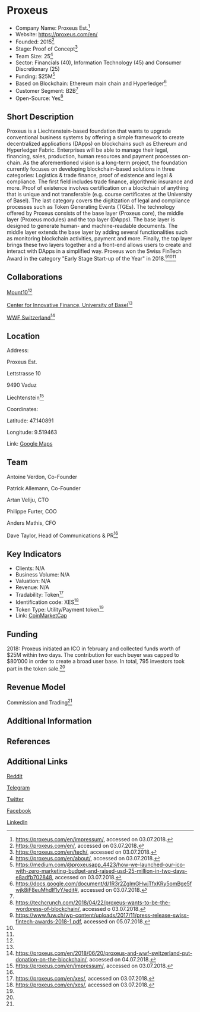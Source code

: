 =Proxeus=

* Company Name: Proxeus Est.<ref>https://proxeus.com/en/impressum/, accessed on 03.07.2018.</ref>
* Website: https://proxeus.com/en/
* Founded: 2015<ref name=„website“>https://proxeus.com/en/, accessed on 03.07.2018.</ref>
* Stage: Proof of Concept<ref name=„tech“>https://proxeus.com/en/tech/, accessed on 03.07.2018.</ref>
* Team Size: 25<ref name=„about“>https://proxeus.com/en/about/, accessed on 03.07.2018.</ref>
* Sector: Financials (40), Information Technology (45) and Consumer Discretionary (25)
* Funding: $25M<ref name=„ico“>https://medium.com/@proxeusapp_4423/how-we-launched-our-ico-with-zero-marketing-budget-and-raised-usd-25-million-in-two-days-e8adfb702848, accessed on 03.07.2018.</ref>
* Based on Blockchain: Ethereum main chain and Hyperledger<ref name=„whitepaper“>https://docs.google.com/document/d/1R3r2ZglmGHwjTfxKRy5omBge5fwjk8iF8euMhdlf1yY/edit#, accessed on 03.07.2018.</ref>
* Customer Segment: B2B<ref name=„whitepaper“/>
* Open-Source: Yes<ref>https://techcrunch.com/2018/04/22/proxeus-wants-to-be-the-wordpress-of-blockchain/, accessed o 03.07.2018.</ref>


==Short Description==

Proxeus is a Liechtenstein-based foundation that wants to upgrade conventional business systems by offering a simple framework to create decentralized applications (DApps) on blockchains such as Ethereum and Hyperledger Fabric. Enterprises will be able to manage their legal, financing, sales, production, human resources and payment processes on-chain. As the aforementioned vision is a long-term project, the foundation currently focuses on developing blockchain-based solutions in three categories: Logistics & trade finance, proof of existence and legal & compliance. The first field includes trade finance, algorithmic insurance and more. Proof of existence involves certification on a blockchain of anything that is unique and not transferable (e.g. course certificates at the University of Basel). The last category covers the digitization of legal and compliance processes such as Token Generating Events (TGEs). The technology offered by Proxeus consists of the base layer (Proxeus core), the middle layer (Proxeus modules) and the top layer (DApps). The base layer is designed to generate human- and machine-readable documents. The middle layer extends the base layer by adding several functionalities such as monitoring blockchain activities, payment and more. Finally, the top layer brings these two layers together and a front-end allows users to create and interact with DApps in a simplified way. Proxeus won the Swiss FinTech Award in the category "Early Stage Start-up of the Year" in 2018.<ref>https://www.fuw.ch/wp-content/uploads/2017/11/press-release-swiss-fintech-awards-2018-1.pdf, accessed on 05.07.2018.</ref><ref name=„tech“/><ref name=„whitepaper“/>


==Collaborations==

[https://www.mount10.ch/ Mount10]<ref name=„website“/>

[https://cif.unibas.ch/en/home/ Center for Innovative Finance, University of Basel]<ref name=„website“/>

[https://www.wwf.ch/de WWF Switzerland]<ref>https://proxeus.com/en/2018/06/20/proxeus-and-wwf-switzerland-put-donation-on-the-blockchain/, accessed on 04.07.2018.</ref>


==Location==

Address: 

Proxeus Est.

Lettstrasse 10 

9490 Vaduz 

Liechtenstein<ref>https://proxeus.com/en/impressum/, accessed on 03.07.2018.</ref>


Coordinates: 

Latitude: 47.140891

Longitude: 9.519463



Link: [https://www.google.com/maps/place/Lettstrasse+10,+9490+Vaduz,+Liechtenstein/@47.1408946,9.5172742,17z/data=!3m1!4b1!4m5!3m4!1s0x479b3167e7f68ae9:0xdfa94294202ce714!8m2!3d47.140891!4d9.5194629?hl=en Google Maps]


==Team==

Antoine Verdon, Co-Founder

Patrick Allemann, Co-Founder

Artan Veliju, CTO

Philippe Furter, COO

Anders Mathis, CFO

Dave Taylor, Head of Communications & PR<ref name=„about“/>


==Key Indicators==

* Clients: N/A
* Business Volume: N/A
* Valuation: N/A
* Revenue: N/A 
* Tradability: Token<ref>https://proxeus.com/en/xes/, accessed on 03.07.2018.</ref>
* Identification code: XES<ref>https://proxeus.com/en/xes/, accessed on 03.07.2018.</ref>
* Token Type: Utility/Payment token<ref name=„whitepaper“/>
* Link: [https://coinmarketcap.com/currencies/proxeus/ CoinMarketCap]


==Funding==

2018: Proxeus initiated an ICO in february and collected funds worth of $25M within two days. The contribution for each buyer was capped to $80’000 in order to create a broad user base. In total, 795 investors took part in the token sale.<ref name=„ico“/>

==Revenue Model==

Commission and Trading<ref name=„tech“/>

==Additional Information==




==References==

<references/>



==Additional Links==

[https://www.reddit.com/r/proxeus/ Reddit]

[https://t.me/joinchat/Gj6qYUpY1XHgHGnQa9msvA Telegram]

[https://twitter.com/proxeusapp Twitter]

[https://www.facebook.com/proxeusapp/ Facebook]

[https://www.linkedin.com/company/proxeus/ LinkedIn]


